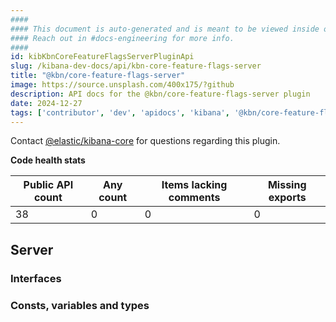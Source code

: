 ```yaml
---
####
#### This document is auto-generated and is meant to be viewed inside our experimental, new docs system.
#### Reach out in #docs-engineering for more info.
####
id: kibKbnCoreFeatureFlagsServerPluginApi
slug: /kibana-dev-docs/api/kbn-core-feature-flags-server
title: "@kbn/core-feature-flags-server"
image: https://source.unsplash.com/400x175/?github
description: API docs for the @kbn/core-feature-flags-server plugin
date: 2024-12-27
tags: ['contributor', 'dev', 'apidocs', 'kibana', '@kbn/core-feature-flags-server']
---
```




Contact [@elastic/kibana-core](https://github.com/orgs/elastic/teams/kibana-core) for questions regarding this plugin.

**Code health stats**

| Public API count  | Any count | Items lacking comments | Missing exports |
|-------------------|-----------|------------------------|-----------------|
| 38 | 0 | 0 | 0 |

## Server

### Interfaces
<DocDefinitionList data={kbnCoreFeatureFlagsServerObj.server.interfaces}/>

### Consts, variables and types
<DocDefinitionList data={kbnCoreFeatureFlagsServerObj.server.misc}/>

